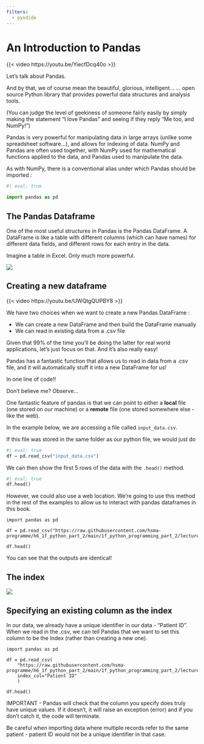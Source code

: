 ```yaml
---
filters:
  - pyodide
---
```


# An Introduction to Pandas

{{< video https://youtu.be/YiecfDcq40o >}}

Let’s talk about Pandas.

And by that, we of course mean the beautiful, glorious, intelligent…
… open source Python library that provides powerful data structures and analysis tools.

(You can judge the level of geekiness of someone fairly easily by simply making the statement “I love Pandas” and seeing if they reply “Me too, and NumPy!”)

Pandas is very powerful for manipulating data in large arrays (unlike some spreadsheet software…), and allows for indexing of data.  NumPy and Pandas are often used together, with NumPy used for mathematical functions applied to the data, and Pandas used to manipulate the data.

As with NumPy, there is a conventional alias under which Pandas should be imported :

```python
#| eval: true

import pandas as pd
```

## The Pandas Dataframe

One of the most useful structures in Pandas is the Pandas DataFrame. A DataFrame is like a table with different columns (which can have names) for different data fields, and different rows for each entry in the data.

Imagine a table in Excel.  Only much more powerful.

![](assets/2024-05-15-15-55-45.png)

## Creating a new dataframe

{{< video https://youtu.be/UWQtgQUPBY8 >}}

We have two choices when we want to create a new Pandas DataFrame :

- We can create a new DataFrame and then build the DataFrame manually
- We can read in existing data from a .csv file

Given that 99% of the time you’ll be doing the latter for real world applications, let’s just focus on that.  And it’s also really easy!

Pandas has a fantastic function that allows us to read in data from a .csv file, and it will automatically stuff it into a new DataFrame for us!

In one line of code!!

Don’t believe me?  Observe…

:::{.callout-tip}
One fantastic feature of pandas is that we can point to either a **local** file (one stored on our machine) or a **remote** file (one stored somewhere else - like the web).
:::

In the example below, we are accessing a file called `input_data.csv`.

If this file was stored in the same folder as our python file, we would just do

```python
#| eval: true
df = pd.read_csv("input_data.csv")
```

We can then show the first 5 rows of the data with the `.head()` method.

```python
#| eval: true
df.head()
```

However, we could also use a web location. We're going to use this method in the rest of the examples to allow us to interact with pandas dataframes in this book.

```pyodide-python
import pandas as pd

df = pd.read_csv("https://raw.githubusercontent.com/hsma-programme/h6_1f_python_part_2/main/1f_python_programming_part_2/lecture_examples/input_data.csv")

df.head()
```

You can see that the outputs are identical!

## The index

![](assets/2024-05-15-15-57-30.png)


## Specifying an existing column as the index

In our data, we already have a unique identifier in our data - “Patient ID”.  When we read in the .csv, we can tell Pandas that we want to set this column to be the Index (rather than creating a new one).

```pyodide-python
import pandas as pd

df = pd.read_csv(
    "https://raw.githubusercontent.com/hsma-programme/h6_1f_python_part_2/main/1f_python_programming_part_2/lecture_examples/input_data.csv",
    index_col="Patient ID"
    )

df.head()
```

IMPORTANT - Pandas will check that the column you specify does truly have unique values.  If it doesn’t, it will raise an exception (error) and if you don’t catch it, the code will terminate.

Be careful when importing data where multiple records refer to the same patient - patient ID would not be a unique identifier in that case.
